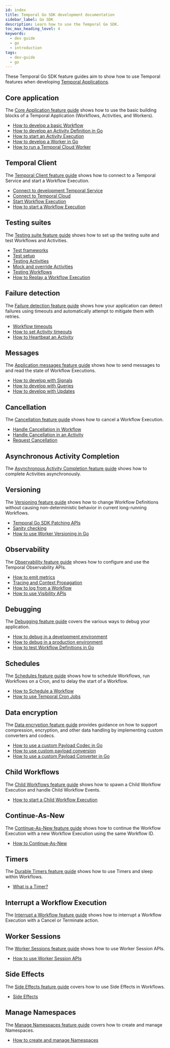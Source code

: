 ```yaml
---
id: index
title: Temporal Go SDK development documentation
sidebar_label: Go SDK
description: Learn how to use the Temporal Go SDK.
toc_max_heading_level: 4
keywords:
  - dev guide
  - go
  - introduction
tags:
  - dev-guide
  - go
---
```


These Temporal Go SDK feature guides aim to show how to use Temporal features when developing [Temporal Applications](/temporal#temporal-application).

## Core application

The [Core Application feature guide](/develop/go/core-application) shows how to use the basic building blocks of a Temporal Application (Workflows, Activities, and Workers).

- [How to develop a basic Workflow](/develop/go/core-application#develop-workflows)
- [How to develop an Activity Definition in Go](/develop/go/core-application#activity-definition)
- [How to start an Activity Execution](/develop/go/core-application#activity-execution)
- [How to develop a Worker in Go](/develop/go/core-application#develop-worker)
- [How to run a Temporal Cloud Worker](/develop/go/core-application#run-a-temporal-cloud-worke)

## Temporal Client

The [Temporal Client feature guide](/develop/go/temporal-clients) shows how to connect to a Temporal Service and start a Workflow Execution.

- [Connect to development Temporal Service](/develop/go/temporal-clients#connect-to-development-service})
- [Connect to Temporal Cloud](/develop/go/temporal-clients#connect-to-temporal-cloud)
- [Start Workflow Execution](/develop/go/temporal-clients#start-workflow-execution)
- [How to start a Workflow Execution](/develop/go/temporal-clients#start-workflow-execution)

## Testing suites

The [Testing suite feature guide](/develop/go/test-suites) shows how to set up the testing suite and test Workflows and Activities.

- [Test frameworks](/develop/go/test-suites#test-frameworks)
- [Test setup](/develop/go/test-suites#test-setup)
- [Testing Activities](/develop/go/test-suites#test-activities)
- [Mock and override Activities](/develop/go/test-suites#mock-and-override-activities)
- [Testing Workflows](/develop/go/test-suites#test-workflows)
- [How to Replay a Workflow Execution](/develop/go/test-suites#replay)

## Failure detection

The [Failure detection feature guide](/develop/go/failure-detection) shows how your application can detect failures using timeouts and automatically attempt to mitigate them with retries.

- [Workflow timeouts](/develop/go/failure-detection#test-frameworks)
- [How to set Activity timeouts](/develop/go/failure-detection#test-activities)
- [How to Heartbeat an Activity](/develop/go/failure-detection#how-to-heartbeat-an-activity)

## Messages

The [Application messages feature guide](/develop/go/messages) shows how to send messages to and read the state of Workflow Executions.

- [How to develop with Signals](/develop/go/messages#signals)
- [How to develop with Queries](/develop/go/messages#queries)
- [How to develop with Updates](/develop/go/messages#updates)

## Cancellation

The [Cancellation feature guide](/develop/go/cancellation) shows how to cancel a Workflow Execution.

- [Handle Cancellation in Workflow](/develop/go/cancellation#handle-cancellation-in-workflow)
- [Handle Cancellation in an Activity](/develop/go/cancellation#handle-cancellation-in-an-activity)
- [Request Cancellation](/develop/go/cancellation#request-cancellation)

## Asynchronous Activity Completion

The [Asynchronous Activity Completion feature guide](/develop/go/asynchronous-activity-completion) shows how to complete Activities asynchronously.

## Versioning

The [Versioning feature guide](/develop/go/versioning) shows how to change Workflow Definitions without causing non-deterministic behavior in current long-running Workflows.

- [Temporal Go SDK Patching APIs](/develop/go/versioning#temporal-go-sdk-patching-apis)
- [Sanity checking](/develop/go/versioning#sanity-checking)
- [How to use Worker Versioning in Go](/develop/go/versioning#how-to-use-worker-versioning-in-go)

## Observability

The [Observability feature guide](/develop/go/observability) shows how to configure and use the Temporal Observability APIs.

- [How to emit metrics](/develop/go/observability#how-to-emit-metrics)
- [Tracing and Context Propagation](/develop/go/observability#tracing-and-context-propagation)
- [How to log from a Workflow](/develop/go/observability#how-to-log-from-a-workflow)
- [How to use Visibility APIs](/develop/go/observability#how-to-use-visibility-apis)

## Debugging

The [Debugging feature guide](/develop/go/debugging) covers the various ways to debug your application.

- [How to debug in a development environment](/develop/go/debugging#how-to-debug-in-a-development-environment)
- [How to debug in a production environment](/develop/go/debugging#how-to-debug-in-a-production-environment)
- [How to test Workflow Definitions in Go](/develop/go/debugging#how-to-test-workflow-definitions-in-go)

## Schedules

The [Schedules feature guide](/develop/go/schedules) shows how to schedule Workflows, run Workflows on a Cron, and to delay the start of a Workflow.

- [How to Schedule a Workflow](/develop/go/schedules#how-to-schedule-a-workflow)
- [How to use Temporal Cron Jobs](/develop/go/schedules#how-to-use-temporal-cron-jobs)

## Data encryption

The [Data encryption feature guide](/develop/go/data-encryption) provides guidance on how to support compression, encryption, and other data handling by implementing custom converters and codecs.

- [How to use a custom Payload Codec in Go](/develop/go/data-encryption#how-to-use-a-custom-payload-codec-in-go)
- [How to use custom payload conversion](/develop/go/data-encryption#how-to-use-custom-payload-conversion)
- [How to use a custom Payload Converter in Go](/develop/go/data-encryption#how-to-use-a-custom-payload-converter-in-go)

## Child Workflows

The [Child Workflows feature guide](/develop/go/child-workflows) shows how to spawn a Child Workflow Execution and handle Child Workflow Events.

- [How to start a Child Workflow Execution](/develop/go/child-workflows#how-to-start-a-child-workflow-execution)

## Continue-As-New

The [Continue-As-New feature guide](/develop/go/continue-as-new) shows how to continue the Workflow Execution with a new Workflow Execution using the same Workflow ID.

- [How to Continue-As-New](/develop/go/continue-as-new#how-to-continue-as-new)

## Timers

The [Durable Timers feature guide](/develop/go/timers) shows how to use Timers and sleep within Workflows.

- [What is a Timer?](/develop/go/timers#what-is-a-timer?)

## Interrupt a Workflow Execution

The [Interrupt a Workflow feature guide](/develop/go/interrupt-a-workflow-execution) shows how to interrupt a Workflow Execution with a Cancel or Terminate action.

## Worker Sessions

The [Worker Sessions feature guide](/develop/go/sessions) shows how to use Worker Session APIs.

- [How to use Worker Session APIs](/develop/go/sessions#how-to-use-worker-session-apis)

## Side Effects

The [Side Effects feature guide](/develop/go/side-effects) covers how to use Side Effects in Workflows.

- [Side Effects](/develop/go/side-effects#side-effects)

## Manage Namespaces

The [Manage Namespaces feature guide](/develop/go/namespaces) covers how to create and manage Namespaces.

- [How to create and manage Namespaces](/develop/go/namespaces#how-to-create-and-manage-namespaces)
